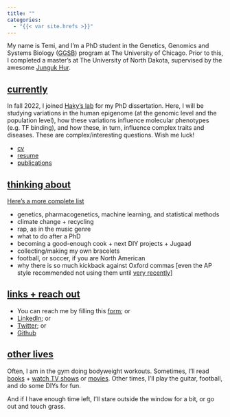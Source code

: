 ```yaml
---
title: ""
categories:
  - "{{< var site.hrefs >}}"
---
```


My name is Temi, and I'm a PhD student in the Genetics, Genomics and Systems Biology (<a href="https://ggsb.uchicago.edu/" target="_blank" rel="noopener noreferrer">GGSB</a>) program at The University of Chicago. Prior to this, I completed a master's at The University of North Dakota, supervised by the awesome <a href="https://med.und.edu/labs/hur/" target="_blank" rel="noopener noreferrer">Junguk Hur</a>.

<!-- <a href="{{< var site.hrefs.tv_shows >}}">hi</a> -->

## <ins>currently</ins>

In fall 2022, I joined <a href="https://hakyimlab.org/" target="_blank" rel="noopener noreferrer">Haky's lab</a> for my PhD dissertation. Here, I will be studying variations in the human epigenome (at the genomic level and the population level), how these variations influence molecular phenotypes (e.g. TF binding), and how these, in turn, influence complex traits and diseases. These are complex/interesting questions. Wish me luck!

- <a href="content/assets/cv.pdf" target="_blank" rel="noopener noreferrer">cv</a>
- <a href="content/assets/resume.pdf" target="_blank" rel="noopener noreferrer">resume</a> 
- <a href="content/assets/publications/index.qmd" target="_blank" rel="noopener noreferrer">publications</a>

## <ins>thinking about</ins>
<a href="content/assets/thoughts/index.qmd" target="_blank" rel="noopener noreferrer">Here's a more complete list</a>

- genetics, pharmacogenetics, machine learning, and statistical methods
- climate change + recycling
- rap, as in the music genre
- what to do after a PhD
- becoming a good-enough cook + next DIY projects + Jugaaḍ
- collecting/making my own bracelets
- football, or soccer, if you are North American
- why there is so much kickback against Oxford commas [even the AP style recommended not using them until <a href="{{< var site.hrefs.oxford_commas >}}" target="_blank" rel="noopener noreferrer">very recently</a>]

## <ins>links + reach out</ins>
- You can reach me by filling this <a href="https://forms.gle/VopPt5H2uhPMD8oT7" target="_blank" rel="noopener noreferrer">form</a>; or
- <a href="https://www.linkedin.com/in/temidayo-a-489414161" target="_blank" rel="noopener noreferrer">LinkedIn</a>; or
- <a href="https://twitter.com/temicrates" target="_blank" rel="noopener noreferrer">Twitter</a>; or
- <a href="https://github.com/temipete" target="_blank" rel="noopener noreferrer">Github</a>

## <ins>other lives</ins>
Often, I am in the gym doing bodyweight workouts. Sometimes, I'll read <a href="content/books/index.qmd" target="_blank" rel="noopener noreferrer">books</a> + <a href="{{< var site.hrefs.tv_shows >}}">watch TV shows</a> or <a href="https://letterboxd.com/TemiWho/films/">movies</a>. Other times, I'll play the guitar, football, and do some DIYs for fun. 

And if I have enough time left, I'll stare outside the window for a bit, or go out and touch grass. 
